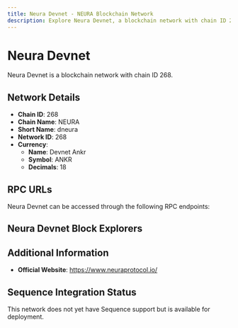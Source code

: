 ```yaml
--- 
title: Neura Devnet - NEURA Blockchain Network
description: Explore Neura Devnet, a blockchain network with chain ID 268. Learn about its native currency, Devnet Ankr, and how to interact with the network.
---
```


# Neura Devnet

Neura Devnet is a blockchain network with chain ID 268.

## Network Details

- **Chain ID**: 268
- **Chain Name**: NEURA
- **Short Name**: dneura
- **Network ID**: 268
- **Currency**: 
  - **Name**: Devnet Ankr
  - **Symbol**: ANKR
  - **Decimals**: 18

## RPC URLs

Neura Devnet can be accessed through the following RPC endpoints:



## Neura Devnet Block Explorers



## Additional Information

- **Official Website**: https://www.neuraprotocol.io/

## Sequence Integration Status

This network does not yet have Sequence support but is available for deployment.
